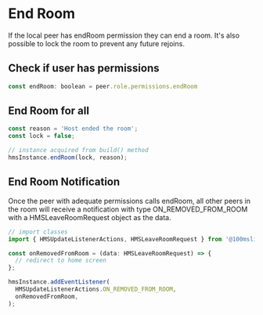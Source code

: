 # End Room

If the local peer has endRoom permission they can end a room. It's also possible to lock the room to prevent any future rejoins.

## Check if user has permissions

```js
const endRoom: boolean = peer.role.permissions.endRoom
```

## End Room for all

```js
const reason = 'Host ended the room';
const lock = false;

// instance acquired from build() method
hmsInstance.endRoom(lock, reason); 
```

## End Room Notification

Once the peer with adequate permissions calls endRoom, all other peers in the room will receive a notification with type ON_REMOVED_FROM_ROOM with a HMSLeaveRoomRequest object as the data.

```js
// import classes
import { HMSUpdateListenerActions, HMSLeaveRoomRequest } from '@100mslive/react-native-hms';

const onRemovedFromRoom = (data: HMSLeaveRoomRequest) => {
  // redirect to home screen
};

hmsInstance.addEventListener(
  HMSUpdateListenerActions.ON_REMOVED_FROM_ROOM,
  onRemovedFromRoom,
);
```

